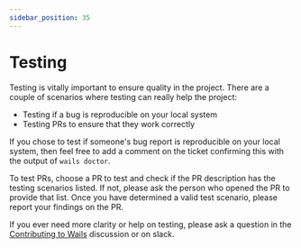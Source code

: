 ```yaml
---
sidebar_position: 35
---
```


# Testing

Testing is vitally important to ensure quality in the project. There are a couple of scenarios where testing can really help the project:

- Testing if a bug is reproducible on your local system
- Testing PRs to ensure that they work correctly

If you chose to test if someone's bug report is reproducible on your local system, then feel free to add a comment on the ticket confirming this with the output of `wails doctor`.

To test PRs, choose a PR to test and check if the PR description has the testing scenarios listed. If not, please ask the person who opened the PR to provide that list. Once you have determined a valid test scenario, please report your findings on the PR.

If you ever need more clarity or help on testing, please ask a question in the [Contributing to Wails](https://github.com/wailsapp/wails/discussions/1520) discussion or on slack.
